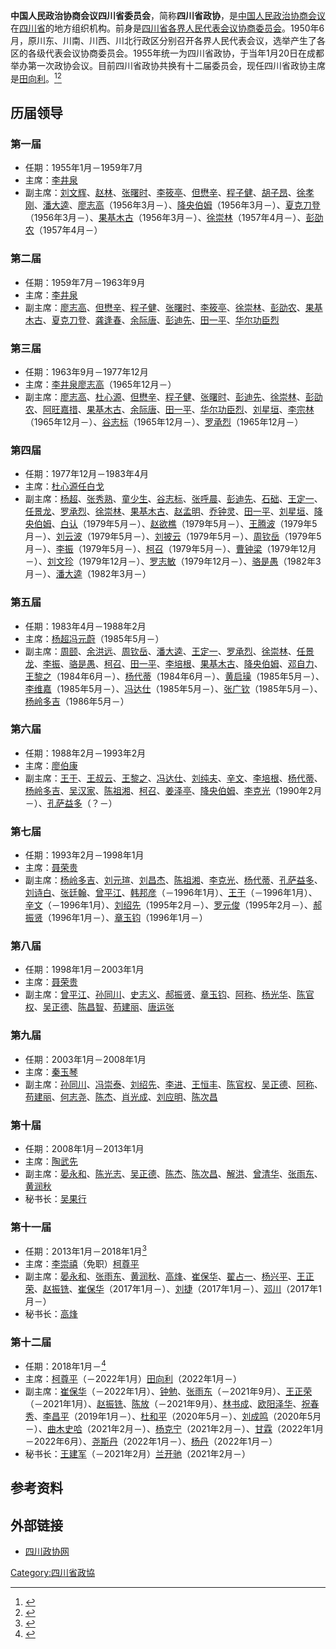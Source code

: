 {{Infobox PRCG
|机构名称=中国人民政治协商会议<br>四川省委员会
|标志1=Charter of the Chinese People's Political Consultative Conference (CPPCC) logo.svg
|上级机构=[[中国人民政治协商会议全国委员会|中国人民政治协商会议全国委员会]]
|机构类型=政协组织
|行政级别=正省级
|职位1=主　席
|人员1=[[田向利|田向利]]
|职位2=副主席
|人员2=[[曲木史哈|曲木史哈]]{{wrap}}[[钟勉|钟勉]]{{wrap}}[[李昌平_(1961年)|李昌平]]{{wrap}}[[赵振铣|赵振铣]]{{wrap}}[[杜和平|杜和平]]{{wrap}}[[林书成|林书成]]{{wrap}}[[欧阳泽华|欧阳泽华]]{{wrap}}[[祝春秀|祝春秀]]{{wrap}}[[刘成鸣|刘成鸣]]{{wrap}}[[杨克宁|杨克宁]]{{wrap}}[[尧斯丹|尧斯丹]]{{wrap}}[[杨丹_(1962年)|杨丹]]
|人数2=12
|职位3=秘书长
|人员3=[[兰开驰|兰开驰]]
|时期1=1950年6月 - 1955年2月
|机构1=[[四川省各界人民代表会议协商委员会|四川省各界人民代表会议协商委员会]]
|时期2=1955年2月 -
|机构2='''中国人民政治协商会议四川省委员会'''
|地址1=[[四川省|四川省]][[成都市|成都市]][[青羊区|青羊区]]锦里东路1号
|邮编1=
|电话1=
|官网=[http://www.sczx.gov.cn 四川省政协网]
}}

'''中国人民政治协商会议四川省委员会'''，简称'''四川省政协'''，是[[中国人民政治协商会议|中国人民政治协商会议]]在[[四川省|四川省]]的地方组织机构。前身是[[四川省各界人民代表会议协商委员会|四川省各界人民代表会议协商委员会]]。1950年6月，原川东、川南、川西、川北行政区分别召开各界人民代表会议，选举产生了各区的各级代表会议协商委员会。1955年统一为四川省政协，于当年1月20日在成都举办第一次政协会议。目前四川省政协共换有十二届委员会，现任四川省政协主席是[[田向利|田向利]]。<ref>{{Cite book|title=中华人民共和国职官志|author=何虎生, 李耀东, 向常福主编|publisher=中国社会出版社|year=2003|isbn=9787800883934|location=北京}}</ref><ref>{{Cite book|title=中华人民共和国国史大辞典|last=张晋藩, 海威, 初尊贤等主编|first=|publisher=黑龙江人民出版社|year=1992|isbn=7-207-02281-6|location=哈尔滨|pages=595}}</ref>

== 历届领导 ==
=== 第一届 ===
* 任期：1955年1月－1959年7月
* 主席：[[李井泉|李井泉]]
* 副主席：[[刘文辉|刘文辉]]、[[赵林|赵林]]、[[张曙时|张曙时]]、[[李筱亭|李筱亭]]、[[但懋辛|但懋辛]]、[[程子健|程子健]]、[[胡子昂|胡子昂]]、[[徐孝刚|徐孝刚]]、[[潘大逵|潘大逵]]、[[廖志高|廖志高]]（1956年3月－）、[[降央伯姆|降央伯姆]]（1956年3月－）、[[夏克刀登|夏克刀登]]（1956年3月－）、[[果基木古|果基木古]]（1956年3月－）、[[徐崇林|徐崇林]]（1957年4月－）、[[彭劭农|彭劭农]]（1957年4月－）

=== 第二届 ===
* 任期：1959年7月－1963年9月
* 主席：[[李井泉|李井泉]]
* 副主席：[[廖志高|廖志高]]、[[但懋辛|但懋辛]]、[[程子健|程子健]]、[[张曙时|张曙时]]、[[李筱亭|李筱亭]]、[[徐崇林|徐崇林]]、[[彭劭农|彭劭农]]、[[果基木古|果基木古]]、[[夏克刀登|夏克刀登]]、[[龚逢春|龚逢春]]、[[余际唐|余际唐]]、[[彭迪先|彭迪先]]、[[田一平|田一平]]、[[华尔功臣烈|华尔功臣烈]]

=== 第三届 ===
* 任期：1963年9月－1977年12月
* 主席：[[李井泉|李井泉]]{{to}}[[廖志高|廖志高]]（1965年12月－）
* 副主席：[[廖志高|廖志高]]、[[杜心源|杜心源]]、[[但懋辛|但懋辛]]、[[程子健|程子健]]、[[张曙时|张曙时]]、[[彭迪先|彭迪先]]、[[徐崇林|徐崇林]]、[[彭劭农|彭劭农]]、[[阿旺嘉措|阿旺嘉措]]、[[果基木古|果基木古]]、[[余际唐|余际唐]]、[[田一平|田一平]]、[[华尔功臣烈|华尔功臣烈]]、[[刘星垣|刘星垣]]、[[李宗林|李宗林]]（1965年12月－）、[[谷志标|谷志标]]（1965年12月－）、[[罗承烈|罗承烈]]（1965年12月－）

=== 第四届 ===
* 任期：1977年12月－1983年4月
* 主席：[[杜心源|杜心源]]{{to}}[[任白戈|任白戈]]
* 副主席：[[杨超_(政治人物)|杨超]]、[[张秀熟|张秀熟]]、[[童少生|童少生]]、[[谷志标|谷志标]]、[[张呼晨|张呼晨]]、[[彭迪先|彭迪先]]、[[石础|石础]]、[[王定一_(1908年)|王定一]]、[[任景龙|任景龙]]、[[罗承烈|罗承烈]]、[[徐崇林|徐崇林]]、[[果基木古|果基木古]]、[[赵孟明|赵孟明]]、[[乔钟灵|乔钟灵]]、[[田一平|田一平]]、[[刘星垣|刘星垣]]、[[降央伯姆|降央伯姆]]、[[白认|白认]]（1979年5月－）、[[赵欲樵|赵欲樵]]（1979年5月－）、[[王腾波|王腾波]]（1979年5月－）、[[刘云波|刘云波]]（1979年5月－）、[[刘披云|刘披云]]（1979年5月－）、[[周钦岳|周钦岳]]（1979年5月－）、[[李振_(1900年)|李振]]（1979年5月－）、[[柯召|柯召]]（1979年5月－）、[[曹钟梁|曹钟梁]]（1979年12月－）、[[刘文珍|刘文珍]]（1979年12月－）、[[罗志敏|罗志敏]]（1979年12月－）、[[骆是愚|骆是愚]]（1982年3月－）、[[潘大逵|潘大逵]]（1982年3月－）

=== 第五届 ===
* 任期：1983年4月－1988年2月
* 主席：[[杨超_(政治人物)|杨超]]{{to}}[[冯元蔚|冯元蔚]]（1985年5月－）
* 副主席：[[周颐|周颐]]、[[余洪远|余洪远]]、[[周钦岳|周钦岳]]、[[潘大逵|潘大逵]]、[[王定一_(1908年)|王定一]]、[[罗承烈|罗承烈]]、[[徐崇林|徐崇林]]、[[任景龙|任景龙]]、[[李振_(1900年)|李振]]、[[骆是愚|骆是愚]]、[[柯召|柯召]]、[[田一平|田一平]]、[[李培根_(1921年)|李培根]]、[[果基木古|果基木古]]、[[降央伯姆|降央伯姆]]、[[邓自力|邓自力]]、[[王黎之|王黎之]]（1984年6月－）、[[杨代蒂|杨代蒂]]（1984年6月－）、[[黄启璪|黄启璪]]（1985年5月－）、[[李维嘉_(1918年)|李维嘉]]（1985年5月－）、[[冯达仕|冯达仕]]（1985年5月－）、[[张广钦|张广钦]]（1985年5月－）、[[杨岭多吉|杨岭多吉]]（1986年5月－）

=== 第六届 ===
* 任期：1988年2月－1993年2月
* 主席：[[廖伯康|廖伯康]]
* 副主席：[[王于|王于]]、[[王叔云|王叔云]]、[[王黎之|王黎之]]、[[冯达仕|冯达仕]]、[[刘纯夫|刘纯夫]]、[[辛文|辛文]]、[[李培根_(1921年)|李培根]]、[[杨代蒂|杨代蒂]]、[[杨岭多吉|杨岭多吉]]、[[吴汉家|吴汉家]]、[[陈祖湘|陈祖湘]]、[[柯召|柯召]]、[[姜泽亭|姜泽亭]]、[[降央伯姆|降央伯姆]]、[[李克光|李克光]]（1990年2月－）、[[孔萨益多|孔萨益多]]（？－）

=== 第七届 ===
* 任期：1993年2月－1998年1月
* 主席：[[聂荣贵|聂荣贵]]
* 副主席：[[杨岭多吉|杨岭多吉]]、[[刘元瑄|刘元瑄]]、[[刘昌杰|刘昌杰]]、[[陈祖湘|陈祖湘]]、[[李克光|李克光]]、[[杨代蒂|杨代蒂]]、[[孔萨益多|孔萨益多]]、[[刘诗白|刘诗白]]、[[张廷翰_(1940年)|张廷翰]]、[[曾平江|曾平江]]、[[韩邦彦|韩邦彦]]（－1996年1月）、[[王于|王于]]（－1996年1月）、[[辛文|辛文]]（－1996年1月）、[[刘绍先_(1940年)|刘绍先]]（1995年2月－）、[[罗元俊|罗元俊]]（1995年2月－）、[[郝振贤|郝振贤]]（1996年1月－）、[[章玉钧|章玉钧]]（1996年1月－）

=== 第八届 ===
* 任期：1998年1月－2003年1月
* 主席：[[聂荣贵|聂荣贵]]
* 副主席：[[曾平江|曾平江]]、[[孙同川|孙同川]]、[[史志义|史志义]]、[[郝振贤|郝振贤]]、[[章玉钧|章玉钧]]、[[阿称|阿称]]、[[杨光华_(1927年)|杨光华]]、[[陈官权|陈官权]]、[[吴正德|吴正德]]、[[陈昌智|陈昌智]]、[[苟建丽|苟建丽]]、[[唐运张|唐运张]]

=== 第九届 ===
* 任期：2003年1月－2008年1月
* 主席：[[秦玉琴|秦玉琴]]
* 副主席：[[孙同川|孙同川]]、[[冯崇泰|冯崇泰]]、[[刘绍先_(1940年)|刘绍先]]、[[李进_(1942年)|李进]]、[[王恒丰|王恒丰]]、[[陈官权|陈官权]]、[[吴正德|吴正德]]、[[阿称|阿称]]、[[苟建丽|苟建丽]]、[[何志尧|何志尧]]、[[陈杰_(1947年)|陈杰]]、[[肖光成|肖光成]]、[[刘应明|刘应明]]、[[陈次昌|陈次昌]]

=== 第十届 ===
* 任期：2008年1月－2013年1月
* 主席：[[陶武先|陶武先]]
* 副主席：[[晏永和|晏永和]]、[[陈光志|陈光志]]、[[吴正德|吴正德]]、[[陈杰_(1947年)|陈杰]]、[[陈次昌|陈次昌]]、[[解洪|解洪]]、[[曾清华|曾清华]]、[[张雨东|张雨东]]、[[黄润秋|黄润秋]]
* 秘书长：[[吴果行|吴果行]]

=== 第十一届 ===
* 任期：2013年1月－2018年1月<ref>{{Cite web|title=四川省政协十一届一次会议闭幕 李崇禧当选主席|url=http://www.chinanews.com/gn/2013/01-28/4527299.shtml|accessdate=2020-09-04|work=中新网|archive-date=2020-02-02|archive-url=https://web.archive.org/web/20200202061441/http://www.chinanews.com/gn/2013/01-28/4527299.shtml|dead-url=no}}</ref>
* 主席：[[李崇禧|李崇禧]]（免职）{{to}}[[柯尊平|柯尊平]]
* 副主席：[[晏永和|晏永和]]、[[张雨东|张雨东]]、[[黄润秋|黄润秋]]、[[高烽|高烽]]、[[崔保华|崔保华]]、[[翟占一|翟占一]]、[[杨兴平|杨兴平]]、[[王正荣|王正荣]]、[[赵振铣|赵振铣]]、[[崔保华|崔保华]]（2017年1月－）、[[刘捷_(1957年)|刘捷]]（2017年1月－）、[[邓川_(政治人物)|邓川]]（2017年1月－）
* 秘书长：[[高烽|高烽]]

=== 第十二届 ===
* 任期：2018年1月－<ref>{{Cite web|title=四川省新一届政协主席、副主席、秘书长简历(主席柯尊平)|url=http://district.ce.cn/newarea/sddy/201801/29/t20180129_27957446.shtml|accessdate=2020-09-04|work=中国经济网|archive-date=2020-10-31|archive-url=https://web.archive.org/web/20201031070622/http://district.ce.cn/newarea/sddy/201801/29/t20180129_27957446.shtml|dead-url=no}}</ref>
* 主席：[[柯尊平|柯尊平]]（－2022年1月）{{to}}[[田向利|田向利]]（2022年1月－）
* 副主席：[[崔保华|崔保华]]（－2022年1月）、[[钟勉|钟勉]]、[[张雨东|张雨东]]（－2021年9月）、[[王正荣|王正荣]]（－2021年1月）、[[赵振铣|赵振铣]]、[[陈放|陈放]]（－2021年9月）、[[林书成|林书成]]、[[欧阳泽华|欧阳泽华]]、[[祝春秀|祝春秀]]、[[李昌平_(1961年)|李昌平]]（2019年1月－）、[[杜和平|杜和平]]（2020年5月－）、[[刘成鸣|刘成鸣]]（2020年5月－）、[[曲木史哈|曲木史哈]]（2021年2月－）、[[杨克宁|杨克宁]]（2021年2月－）、[[甘霖_(1963年7月)|甘霖]]（2022年1月－2022年6月）、[[尧斯丹|尧斯丹]]（2022年1月－）、[[杨丹_(1962年)|杨丹]]（2022年1月－）
* 秘书长：[[王建军_(1957年)|王建军]]（－2021年2月）{{to}}[[兰开驰|兰开驰]]（2021年2月－）

== 参考资料 ==
{{reflist}}

== 外部链接 ==
* [http://www.sczx.gov.cn// 四川政协网]{{Wayback|url=http://www.sczx.gov.cn// |date=20201001154706 }}

{{中国人民政治协商会议}}
{{中华人民共和国四川省正职领导人|nocat}}
{{四川省领导人}}

[[Category:四川省政協|Category:四川省政協]]